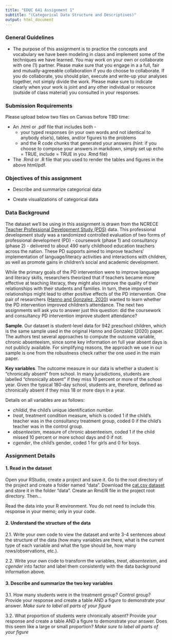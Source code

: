 ```yaml
---
title: "EDUC 641 Assignment 1"
subtitle: "(Categorical Data Structure and Descriptives)"
output: html_document
---
```


### General Guidelines

* The purpose of this assignment is to practice the concepts and vocabulary we have been modeling in class and implement some of the techniques we have learned. You may work on your own or collaborate with one (1) partner. Please make sure that you engage in a a full, fair and mutually-agreeable collaboration if you do choose to collaborate. If you do collaborate, you should plan, execute and write-up your analyses together, not simply divide the work. Please make sure to indicate clearly when your work is joint and any other individual or resource (outside of class material) you consulted in your responses.


### Submission Requirements

Please upload below two files on Canvas before TBD time:  

 * An .html or .pdf file that includes both - 
   + your typed responses (in your own words and not identical to anybody else's), tables, and/or figures to the problems  
   + and the R code chunks that generated your answers (hint: if you choose to compose your answers in markdown, simply set up echo = TRUE, include = TRUE in you .Rmd file)  
   
 * The .Rmd or .R file that you used to render the tables and figures in the above html/pdf. 

### Objectives of this assignment

 * Describe and summarize categorical data

 * Create visualizations of categorical data

### Data Background

The dataset we'll be using in this assignment is drawn from the NCRECE [Teacher Professional Development Study (PDS)](https://www.icpsr.umich.edu/web/ICPSR/studies/34848) data. This professional development study was a randomized controlled evaluation of two forms of professional development (PD) - coursework (phase 1) and consultancy (phase 2) - delivered to about 490 early childhood education teachers across the nation. These PD supports aimed to improve teachers' implementation of language/literacy activities and interactions with children, as well as promote gains in children's social and academic development. 

While the primary goals of the PD intervention were to improve language and literacy skills, researchers theorized that if teachers became more effective at teaching literacy, they might also improve the quality of their relationships with their students and families. In turn, these improved relationships might lead to other positive effects of the PD intervention. One pair of researchers ([Hanno and Gonzalez, 2020](https://doi.org/10.1080/19345747.2019.1634170)) wanted to learn whether the PD intervention improved children's attendance. The next two assignments will ask you to answer just this question: did the coursework and consultancy PD intervention improve student attendance? 

**Sample**. Our dataset is student-level data for 942 preschool children, which is the same sample used in the original Hanno and Gonzalez (2020) paper. The authors test several approaches to compute the outcome variable, chronic absenteeism, since some key information on full year absent days is not publicly available. For simplifying reasons, the approach we use in our sample is one from the robustness check rather the one used in the main paper.

**Key variables**. The outcome measure in our data is whether a student is "chronically absent" from school. In many jurisdictions, students are labelled "chronically absent" if they miss 10 percent or more of the school year. Given the typical 180-day school, students are, therefore, defined as chronically absent if they miss 18 or more days in a year. 

Details on all variables are as follows:

 * *childid*, the child's unique identification number.
 * *treat*, treatment condition measure, which is coded 1 if the child's teacher was in the consultancy treatment group, coded 0 if the child's teacher was in the control group.  
 * *absenteeism*, measure of chronic absenteeism, coded 1 if the child missed 10 percent or more school days and 0 if not. 
 * *cgender*, the child's gender, coded 1 for girls and 0 for boys.

### Assignment Details

#### 1. Read in the dataset

Open your RStudio, create a project and save it. Go to the root directory of the project and create a folder named "data". Download the [cat.csv dataset](./data/cat.csv) and store it in the folder "data". Create an Rmd/R file in the project root directory. Then...


Read the data into your R environment. You do not need to include this response in your memo; only in your code.

#### 2. Understand the structure of the data

2.1. Write your own code to view the dataset and write 3-4 sentences about the structure of the data (how many variables are there, what is the current type of each variable and what the type should be, how many rows/observations, etc.).


2.2. Write your own code to transform the variables, *treat*, *absenteeism*, and *cgender* into factor and label them consistently with the data background information above. 

#### 3. Describe and summarize the two key variables

3.1. How many students were in the treatment group? Control group? Provide your response and create a table AND a figure to demonstrate your answer. *Make sure to label all parts of your figure*

3.2. What proportion of students were chronically absent? Provide your response and create a table AND a figure to demonstrate your answer. Does this seem like a large or small proportion? *Make sure to label all parts of your figure*











